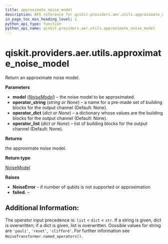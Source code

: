 ```yaml
---
title: approximate_noise_model
description: API reference for qiskit.providers.aer.utils.approximate_noise_model
in_page_toc_min_heading_level: 1
python_api_type: function
python_api_name: qiskit.providers.aer.utils.approximate_noise_model
---
```


# qiskit.providers.aer.utils.approximate\_noise\_model

<Function id="qiskit.providers.aer.utils.approximate_noise_model" isDedicatedPage={true} github="https://github.com/qiskit/qiskit-aer/tree/stable/0.9/qiskit/providers/aer/utils/noise_transformation.py" signature="approximate_noise_model(model, *, operator_string=None, operator_dict=None, operator_list=None)">
  Return an approximate noise model.

  **Parameters**

  *   **model** ([*NoiseModel*](qiskit.providers.aer.noise.NoiseModel "qiskit.providers.aer.noise.NoiseModel")) – the noise model to be approximated.
  *   **operator\_string** (*string or None*) – a name for a pre-made set of building blocks for the output channel (Default: None).
  *   **operator\_dict** (*dict or None*) – a dictionary whose values are the building blocks for the output channel (Default: None).
  *   **operator\_list** (*dict or None*) – list of building blocks for the output channel (Default: None).

  **Returns**

  the approximate noise model.

  **Return type**

  [NoiseModel](qiskit.providers.aer.noise.NoiseModel "qiskit.providers.aer.noise.NoiseModel")

  **Raises**

  *   **NoiseError** – if number of qubits is not supported or approximation
  *   **failed.** –

  ## Additional Information:

  The operator input precedence is: `list` \< `dict` \< `str`. If a string is given, dict is overwritten; if a dict is given, list is overwritten. Oossible values for string are `'pauli'`, `'reset'`, `'clifford'`. For further information see `NoiseTransformer.named_operators()`.
</Function>

